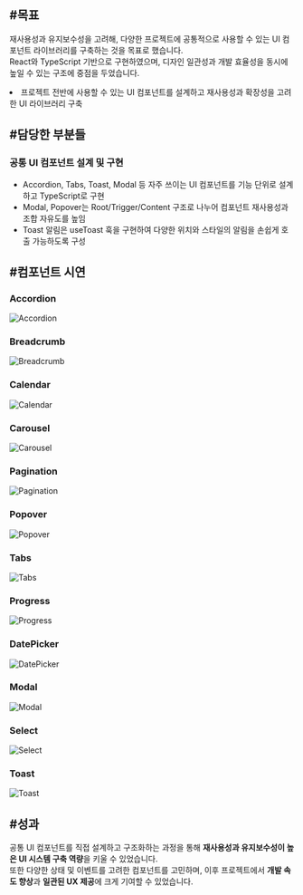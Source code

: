 
<h2 id="목표">
  <span className="text-outline mr-4">#</span>목표
</h2>

재사용성과 유지보수성을 고려해, 다양한 프로젝트에 공통적으로 사용할 수 있는 UI 컴포넌트 라이브러리를 구축하는 것을 목표로 했습니다.  
React와 TypeScript 기반으로 구현하였으며, 디자인 일관성과 개발 효율성을 동시에 높일 수 있는 구조에 중점을 두었습니다.

<li className="flex items-center gap-2">
  <Check className="text-highlight h-4 w-4" />
  <span>
    프로젝트 전반에 사용할 수 있는 UI 컴포넌트를 설계하고 재사용성과 확장성을
    고려한 UI 라이브러리 구축
  </span>
</li>

<h2 id="담당한 부분들">
  <span className="text-outline mr-4">#</span>담당한 부분들
</h2>

### 공통 UI 컴포넌트 설계 및 구현

<ul className="not-prose">
  <li className="flex items-start gap-2">
    <Check className="text-highlight mt-1 h-4 w-4 shrink-0" />
    <span className="leading-relaxed text-gray-300">
      Accordion, Tabs, Toast, Modal 등 자주 쓰이는 UI 컴포넌트를 기능 단위로
      설계하고 TypeScript로 구현
    </span>
  </li>
  <li className="flex items-start gap-2">
    <Check className="text-highlight mt-1 h-4 w-4 shrink-0" />
    <span className="leading-relaxed text-gray-300">
      Modal, Popover는 Root/Trigger/Content 구조로 나누어 컴포넌트 재사용성과
      조합 자유도를 높임
    </span>
  </li>
  <li className="flex items-start gap-2">
    <Check className="text-highlight mt-1 h-4 w-4 shrink-0" />
    <span className="leading-relaxed text-gray-300">
      Toast 알림은 useToast 훅을 구현하여 다양한 위치와 스타일의 알림을 손쉽게
      호출 가능하도록 구성
    </span>
  </li>
</ul>

<h2 id="시연">
  <span className="text-outline mr-4">#</span>컴포넌트 시연
</h2>

### Accordion

![Accordion](https://github.com/user-attachments/assets/c9adcb04-fe35-4c73-8371-f23af5331c2a)

### Breadcrumb

![Breadcrumb](https://github.com/user-attachments/assets/3dd37fa7-79da-4f97-81b4-62433f3efafb)

### Calendar

![Calendar](https://github.com/user-attachments/assets/46979dc4-1f1a-4a3f-b90c-49f9c216c19f)

### Carousel

![Carousel](https://github.com/user-attachments/assets/5b17787d-770c-44ca-9690-f35fcdacb2aa)

### Pagination

![Pagination](https://github.com/user-attachments/assets/b8041677-7190-45b9-adff-c8b96ebc656e)

### Popover

![Popover](https://github.com/user-attachments/assets/53e96490-5db8-40f8-a87a-2af221438950)

### Tabs

![Tabs](https://github.com/user-attachments/assets/953b83c3-23f7-401e-9147-ec18f40d8878)

### Progress

![Progress](https://github.com/user-attachments/assets/aa0ae508-47ac-4c92-89d0-0ddbccea50bd)

### DatePicker

![DatePicker](https://github.com/user-attachments/assets/387ad07e-de1c-463e-ba17-49779971312b)

### Modal

![Modal](https://github.com/user-attachments/assets/3c9bca84-5855-4484-acfa-3c86d0b4a687)

### Select

![Select](https://github.com/user-attachments/assets/ec196d23-4465-4e44-a3d2-ff350d245e75)

### Toast

![Toast](https://github.com/user-attachments/assets/7d111213-fa3e-4f62-ac22-60233c2a4abf)

<h2 id="성과">
  <span className="text-outline mr-4">#</span>성과
</h2>

공통 UI 컴포넌트를 직접 설계하고 구조화하는 과정을 통해 **재사용성과 유지보수성이 높은 UI 시스템 구축 역량**을 키울 수 있었습니다.  
또한 다양한 상태 및 이벤트를 고려한 컴포넌트를 고민하며, 이후 프로젝트에서 **개발 속도 향상**과 **일관된 UX 제공**에 크게 기여할 수 있었습니다.
